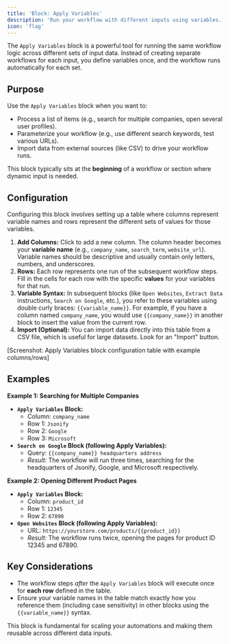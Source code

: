 ```yaml
---
title: 'Block: Apply Variables'
description: 'Run your workflow with different inputs using variables.'
icon: 'flag'
---
```


The `Apply Variables` block is a powerful tool for running the same workflow logic across different sets of input data. Instead of creating separate workflows for each input, you define variables once, and the workflow runs automatically for each set.

## Purpose

Use the `Apply Variables` block when you want to:

* Process a list of items (e.g., search for multiple companies, open several user profiles).
* Parameterize your workflow (e.g., use different search keywords, test various URLs).
* Import data from external sources (like CSV) to drive your workflow runs.

This block typically sits at the **beginning** of a workflow or section where dynamic input is needed.

## Configuration

Configuring this block involves setting up a table where columns represent variable names and rows represent the different sets of values for those variables.

1.  **Add Columns:** Click to add a new column. The column header becomes your **variable name** (e.g., `company_name`, `search_term`, `website_url`). Variable names should be descriptive and usually contain only letters, numbers, and underscores.
2.  **Rows:** Each row represents one run of the subsequent workflow steps. Fill in the cells for each row with the specific **values** for your variables for that run.
3.  **Variable Syntax:** In subsequent blocks (like `Open Websites`, `Extract Data` instructions, `Search on Google`, etc.), you refer to these variables using double curly braces: `{{variable_name}}`. For example, if you have a column named `company_name`, you would use `{{company_name}}` in another block to insert the value from the current row.
4.  **Import (Optional):** You can import data directly into this table from a CSV file, which is useful for large datasets. Look for an "Import" button.

[Screenshot: Apply Variables block configuration table with example columns/rows]
## Examples

**Example 1: Searching for Multiple Companies**

* **`Apply Variables` Block:**
    * Column: `company_name`
    * Row 1: `Jsonify`
    * Row 2: `Google`
    * Row 3: `Microsoft`
* **`Search on Google` Block (following Apply Variables):**
    * Query: `{{company_name}} headquarters address`
    * *Result:* The workflow will run three times, searching for the headquarters of Jsonify, Google, and Microsoft respectively.

**Example 2: Opening Different Product Pages**

* **`Apply Variables` Block:**
    * Column: `product_id`
    * Row 1: `12345`
    * Row 2: `67890`
* **`Open Websites` Block (following Apply Variables):**
    * URL: `https://yourstore.com/products/{{product_id}}`
    * *Result:* The workflow runs twice, opening the pages for product ID 12345 and 67890.

## Key Considerations

* The workflow steps *after* the `Apply Variables` block will execute once for **each row** defined in the table.
* Ensure your variable names in the table match exactly how you reference them (including case sensitivity) in other blocks using the `{{variable_name}}` syntax.

This block is fundamental for scaling your automations and making them reusable across different data inputs.